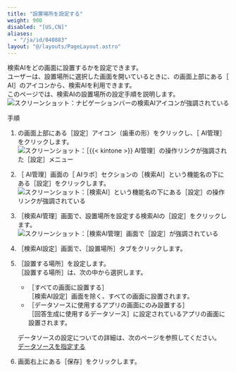 ```yaml
---
title: "設置場所を設定する"
weight: 900
disabled: "[US,CN]"
aliases:
  - "/ja/id/040883"
layout: "@/layouts/PageLayout.astro"
---
```




検索AIをどの画面に設置するかを設定できます。  
ユーザーは、設置場所に選択した画面を開いているときに、<Kintone />の画面上部にある<Wovn>［<Kintone /> AI］</Wovn>のアイコンから、検索AIを利用できます。  
このページでは、検索AIの設置場所の設定手順を説明します。  
<Img src="/k/kintone/img-ja/search_prefs_display_01.png" alt="スクリーンショット：ナビゲーションバーの検索AIアイコンが強調されている" />

<Heading id="assist_settings_search_prefs_display_10">手順</Heading>

1. <Kintone />の画面上部にある<Wovn>［設定］</Wovn>アイコン（歯車の形）をクリックし、<Wovn>［<Kintone /> AI管理］</Wovn>をクリックします。  
   <Img src="/k/kintone/img-ja/ai_enable_01.png" alt="スクリーンショット：［{{&lt; kintone &gt;}} AI管理］の操作リンクが強調された［設定］メニュー" />

1. <Wovn>［<Kintone /> AI管理］</Wovn>画面の<Wovn>［<Kintone /> AIラボ］</Wovn>セクションの<Wovn>［検索AI］</Wovn>という機能名の下にある<Wovn>［設定］</Wovn>をクリックします。  
   <Img src="/k/kintone/img-ja/assist_ceate_01.png" alt="スクリーンショット：［検索AI］という機能名の下にある［設定］の操作リンクが強調されている" />

1. <Wovn>［検索AI管理］</Wovn>画面で、設置場所を設定する検索AIの<Wovn>［設定］</Wovn>をクリックします。  
   <Img src="/k/kintone/img-ja/search_prefs_change_01.png" alt="スクリーンショット：［検索AI管理］画面で［設定］が強調されている" />

1. <Wovn>［検索AI設定］</Wovn>画面で、<Wovn>［設置場所］</Wovn>タブをクリックします。

1. <Wovn>［設置する場所］</Wovn>を設定します。  
   <Wovn>［設置する場所］</Wovn>は、次の中から選択します。

    * <Wovn>［すべての画面に設置する］</Wovn>  
      <Wovn>［検索AI設定］</Wovn>画面を除く、すべての画面に設置されます。
    * <Wovn>［データソースに使用するアプリの画面にのみ設置する］</Wovn>  
      <Wovn>［回答生成に使用するデータソース］</Wovn>に設定されているアプリの画面に設置されます。

   <Note>

   データソースの設定についての詳細は、次のページを参照してください。  
   [データソースを指定する](/k/ja/id/040879.html)

   </Note>

1. 画面右上にある<Wovn>［保存］</Wovn>をクリックします。
